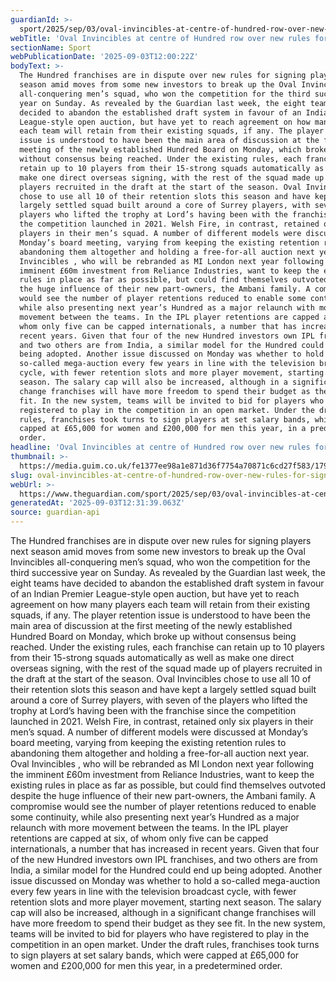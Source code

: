```yaml
---
guardianId: >-
  sport/2025/sep/03/oval-invincibles-at-centre-of-hundred-row-over-new-rules-for-signing-players
webTitle: 'Oval Invincibles at centre of Hundred row over new rules for signing players '
sectionName: Sport
webPublicationDate: '2025-09-03T12:00:22Z'
bodyText: >-
  The Hundred franchises are in dispute over new rules for signing players next
  season amid moves from some new investors to break up the Oval Invincibles
  all-conquering men’s squad, who won the competition for the third successive
  year on Sunday. As revealed by the Guardian last week, the eight teams have
  decided to abandon the established draft system in favour of an Indian Premier
  League-style open auction, but have yet to reach agreement on how many players
  each team will retain from their existing squads, if any. The player retention
  issue is understood to have been the main area of discussion at the first
  meeting of the newly established Hundred Board on Monday, which broke up
  without consensus being reached. Under the existing rules, each franchise can
  retain up to 10 players from their 15-strong squads automatically as well as
  make one direct overseas signing, with the rest of the squad made up of
  players recruited in the draft at the start of the season. Oval Invincibles
  chose to use all 10 of their retention slots this season and have kept a
  largely settled squad built around a core of Surrey players, with seven of the
  players who lifted the trophy at Lord’s having been with the franchise since
  the competition launched in 2021. Welsh Fire, in contrast, retained only six
  players in their men’s squad. A number of different models were discussed at
  Monday’s board meeting, varying from keeping the existing retention rules to
  abandoning them altogether and holding a free-for-all auction next year. Oval
  Invincibles , who will be rebranded as MI London next year following the
  imminent £60m investment from Reliance Industries, want to keep the existing
  rules in place as far as possible, but could find themselves outvoted despite
  the huge influence of their new part-owners, the Ambani family. A compromise
  would see the number of player retentions reduced to enable some continuity,
  while also presenting next year’s Hundred as a major relaunch with more
  movement between the teams. In the IPL player retentions are capped at six, of
  whom only five can be capped internationals, a number that has increased in
  recent years. Given that four of the new Hundred investors own IPL franchises,
  and two others are from India, a similar model for the Hundred could end up
  being adopted. Another issue discussed on Monday was whether to hold a
  so-called mega-auction every few years in line with the television broadcast
  cycle, with fewer retention slots and more player movement, starting next
  season. The salary cap will also be increased, although in a significant
  change franchises will have more freedom to spend their budget as they see
  fit. In the new system, teams will be invited to bid for players who have
  registered to play in the competition in an open market. Under the draft
  rules, franchises took turns to sign players at set salary bands, which were
  capped at £65,000 for women and £200,000 for men this year, in a predetermined
  order.
headline: 'Oval Invincibles at centre of Hundred row over new rules for signing players '
thumbnail: >-
  https://media.guim.co.uk/fe1377ee98a1e871d36f7754a70871c6cd27f583/179_0_3119_2496/500.jpg
slug: oval-invincibles-at-centre-of-hundred-row-over-new-rules-for-signing-players
webUrl: >-
  https://www.theguardian.com/sport/2025/sep/03/oval-invincibles-at-centre-of-hundred-row-over-new-rules-for-signing-players
generatedAt: '2025-09-03T12:31:39.063Z'
source: guardian-api
---
```

The Hundred franchises are in dispute over new rules for signing players next season amid moves from some new investors to break up the Oval Invincibles all-conquering men’s squad, who won the competition for the third successive year on Sunday. As revealed by the Guardian last week, the eight teams have decided to abandon the established draft system in favour of an Indian Premier League-style open auction, but have yet to reach agreement on how many players each team will retain from their existing squads, if any. The player retention issue is understood to have been the main area of discussion at the first meeting of the newly established Hundred Board on Monday, which broke up without consensus being reached. Under the existing rules, each franchise can retain up to 10 players from their 15-strong squads automatically as well as make one direct overseas signing, with the rest of the squad made up of players recruited in the draft at the start of the season. Oval Invincibles chose to use all 10 of their retention slots this season and have kept a largely settled squad built around a core of Surrey players, with seven of the players who lifted the trophy at Lord’s having been with the franchise since the competition launched in 2021. Welsh Fire, in contrast, retained only six players in their men’s squad. A number of different models were discussed at Monday’s board meeting, varying from keeping the existing retention rules to abandoning them altogether and holding a free-for-all auction next year. Oval Invincibles , who will be rebranded as MI London next year following the imminent £60m investment from Reliance Industries, want to keep the existing rules in place as far as possible, but could find themselves outvoted despite the huge influence of their new part-owners, the Ambani family. A compromise would see the number of player retentions reduced to enable some continuity, while also presenting next year’s Hundred as a major relaunch with more movement between the teams. In the IPL player retentions are capped at six, of whom only five can be capped internationals, a number that has increased in recent years. Given that four of the new Hundred investors own IPL franchises, and two others are from India, a similar model for the Hundred could end up being adopted. Another issue discussed on Monday was whether to hold a so-called mega-auction every few years in line with the television broadcast cycle, with fewer retention slots and more player movement, starting next season. The salary cap will also be increased, although in a significant change franchises will have more freedom to spend their budget as they see fit. In the new system, teams will be invited to bid for players who have registered to play in the competition in an open market. Under the draft rules, franchises took turns to sign players at set salary bands, which were capped at £65,000 for women and £200,000 for men this year, in a predetermined order.
